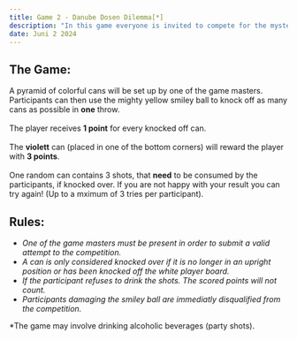 ```yaml
---
title: Game 2 - Danube Dosen Dilemma[*]
description: "In this game everyone is invited to compete for the mysterious danube treasure."
date: Juni 2 2024
---
```


## The Game:
A pyramid of colorful cans will be set up by one of the game masters.
Participants can then use the mighty yellow smiley ball to knock off as many cans as possible in **one** throw.<br></br>
The player receives **1 point** for every knocked off can.<br></br>
The **violett** can (placed in one of the bottom corners) will reward the player with **3 points**.<br></br>
One random can contains 3 shots, that **need** to be consumed by the participants, if knocked over.
If you are not happy with your result you can try again! (Up to a mximum of 3 tries per participant).

## Rules:
* _One of the game masters must be present in order to submit a valid attempt to the competition._
* _A can is only considered knocked over if it is no longer in an upright position or has been knocked off the white player board._
* _If the participant refuses to drink the shots. The scored points will not count._
* _Participants damaging the smiley ball are immediatly disqualified from the competition._

*The game may involve drinking alcoholic beverages (party shots).